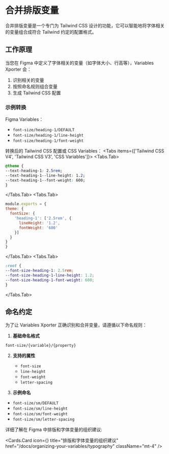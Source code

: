 
# 合并排版变量

合并排版变量是一个专门为 Tailwind CSS 设计的功能，它可以智能地将字体相关的变量组合成符合 Tailwind 约定的配置格式。

## 工作原理

当您在 Figma 中定义了字体相关的变量（如字体大小、行高等），Variables Xporter 会：

1. 识别相关的变量
2. 按照命名规则组合变量
3. 生成 Tailwind CSS 配置

### 示例转换

Figma Variables：
- `font-size/heading-1/DEFAULT`
- `font-size/heading-1/line-height`
- `font-size/heading-1/font-weight`

转换后的 Tailwind CSS 配置或 CSS Variables：
<Tabs items={['Tailwind CSS V4', 'Tailwind CSS V3', 'CSS Variables']}>
  <Tabs.Tab>
  ```css
@theme {
  --text-heading-1: 2.5rem;
  --text-heading-1--line-height: 1.2;
  --text-heading-1--font-weight: 600;
}
```
  </Tabs.Tab>
  <Tabs.Tab>
  ```js
module.exports = {
  theme: {
    fontSize: {
      'heading-1': ['2.5rem', {
        lineHeight: '1.2',
        fontWeight: '600'
      }]
    }
  }
}
```
  </Tabs.Tab>
  <Tabs.Tab>
  ```css
:root {
  --font-size-heading-1: 2.5rem;
  --font-size-heading-1-line-height: 1.2;
  --font-size-heading-1-font-weight: 600;
}
```
  </Tabs.Tab>
</Tabs>

## 命名约定

为了让 Variables Xporter 正确识别和合并变量，请遵循以下命名规则：

1. **基础命名格式**

`font-size/{variable}/{property}`


2. **支持的属性**
   - `font-size`
   - `line-height`
   - `font-weight`
   - `letter-spacing`

3. **示例命名**

- `font-size/sm/DEFAULT`
- `font-size/sm/line-height`
- `font-size/sm/font-weight`
- `font-size/sm/letter-spacing`


详细了解在 Figma 中排版和字体变量的组织建议:

  <Cards.Card
    icon={<Type  />}
    title="排版和字体变量的组织建议"
    href="/docs/organizing-your-variables/typography"
    className="mt-4"
  />
